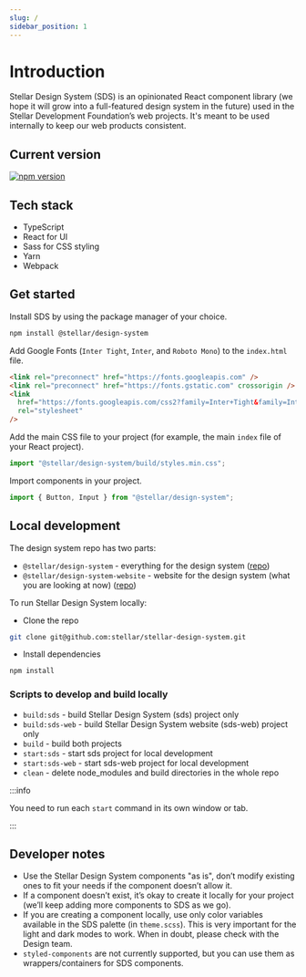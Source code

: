 ```yaml
---
slug: /
sidebar_position: 1
---
```


# Introduction

Stellar Design System (SDS) is an opinionated React component library (we hope
it will grow into a full-featured design system in the future) used in the Stellar
Development Foundation’s web projects. It's meant to be used internally to keep
our web products consistent.

## Current version

<a href="https://www.npmjs.com/package/@stellar/design-system">
  <img
    src="https://img.shields.io/npm/v/@stellar/design-system.svg?style=flat-square"
    alt="npm version"
  />
</a>

## Tech stack

- TypeScript
- React for UI
- Sass for CSS styling
- Yarn
- Webpack

## Get started

Install SDS by using the package manager of your choice.

```bash npm2yarn
npm install @stellar/design-system
```

Add Google Fonts (`Inter Tight`, `Inter`, and `Roboto Mono`) to the `index.html`
file.

```html
<link rel="preconnect" href="https://fonts.googleapis.com" />
<link rel="preconnect" href="https://fonts.gstatic.com" crossorigin />
<link
  href="https://fonts.googleapis.com/css2?family=Inter+Tight&family=Inter:wght@400;500;600&family=Roboto+Mono&display=swap"
  rel="stylesheet"
/>
```

Add the main CSS file to your project (for example, the main `index` file of
your React project).

```javascript
import "@stellar/design-system/build/styles.min.css";
```

Import components in your project.

```javascript
import { Button, Input } from "@stellar/design-system";
```

## Local development

The design system repo has two parts:

- `@stellar/design-system` - everything for the design system
  ([repo](https://github.com/stellar/stellar-design-system/tree/main/%40stellar/design-system))
- `@stellar/design-system-website` - website for the design system (what you are
  looking at now)
  ([repo](https://github.com/stellar/stellar-design-system/tree/main/%40stellar/design-system-website))

To run Stellar Design System locally:

- Clone the repo

```bash
git clone git@github.com:stellar/stellar-design-system.git
```

- Install dependencies

```bash npm2yarn
npm install
```

### Scripts to develop and build locally

- `build:sds` - build Stellar Design System (sds) project only
- `build:sds-web` - build Stellar Design System website (sds-web) project only
- `build` - build both projects
- `start:sds` - start sds project for local development
- `start:sds-web` - start sds-web project for local development
- `clean` - delete node_modules and build directories in the whole repo

:::info

You need to run each `start` command in its own window or tab.

:::

## Developer notes

- Use the Stellar Design System components "as is", don’t modify existing ones to fit
  your needs if the component doesn’t allow it.
- If a component doesn’t exist, it’s okay to create it locally for your project
  (we’ll keep adding more components to SDS as we go).
- If you are creating a component locally, use only color variables available in
  the SDS palette (in `theme.scss`). This is very important for the light and
  dark modes to work. When in doubt, please check with the Design team.
- `styled-components` are not currently supported, but you can use them as
  wrappers/containers for SDS components.
